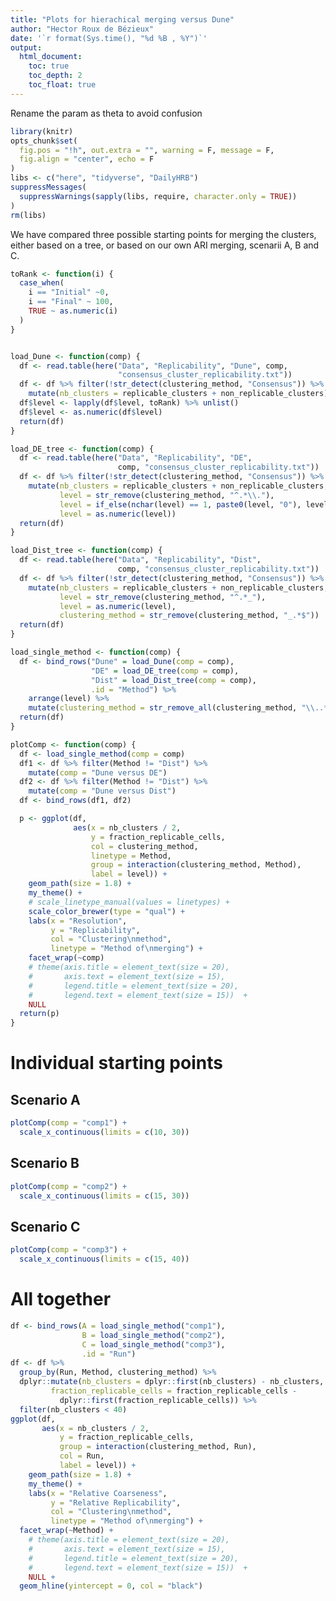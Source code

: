 ```yaml
---
title: "Plots for hierachical merging versus Dune"
author: "Hector Roux de Bézieux"
date: '`r format(Sys.time(), "%d %B , %Y")`'
output:
  html_document:
    toc: true
    toc_depth: 2
    toc_float: true
---
```


Rename the param as theta to avoid confusion

```r
library(knitr)
opts_chunk$set(
  fig.pos = "!h", out.extra = "", warning = F, message = F,
  fig.align = "center", echo = F
)
libs <- c("here", "tidyverse", "DailyHRB")
suppressMessages(
  suppressWarnings(sapply(libs, require, character.only = TRUE))
)
rm(libs)
```

We have compared three possible starting points for merging the clusters, either based on a tree, or based on our own ARI merging, scenarii A, B and C.

```r
toRank <- function(i) {
  case_when(
    i == "Initial" ~0,
    i == "Final" ~ 100,
    TRUE ~ as.numeric(i)
  )
}


load_Dune <- function(comp) {
  df <- read.table(here("Data", "Replicability", "Dune", comp,
                        "consensus_cluster_replicability.txt"))
  df <- df %>% filter(!str_detect(clustering_method, "Consensus")) %>%
    mutate(nb_clusters = replicable_clusters + non_replicable_clusters)
  df$level <- lapply(df$level, toRank) %>% unlist()
  df$level <- as.numeric(df$level)
  return(df)
}

load_DE_tree <- function(comp) {
  df <- read.table(here("Data", "Replicability", "DE",
                        comp, "consensus_cluster_replicability.txt"))
  df <- df %>% filter(!str_detect(clustering_method, "Consensus")) %>%
    mutate(nb_clusters = replicable_clusters + non_replicable_clusters,
           level = str_remove(clustering_method, "^.*\\."),
           level = if_else(nchar(level) == 1, paste0(level, "0"), level),
           level = as.numeric(level))
  return(df)
}

load_Dist_tree <- function(comp) {
  df <- read.table(here("Data", "Replicability", "Dist",
                        comp, "consensus_cluster_replicability.txt"))
  df <- df %>% filter(!str_detect(clustering_method, "Consensus")) %>%
    mutate(nb_clusters = replicable_clusters + non_replicable_clusters,
           level = str_remove(clustering_method, "^.*_"),
           level = as.numeric(level),
           clustering_method = str_remove(clustering_method, "_.*$"))
  return(df)
}

load_single_method <- function(comp) {
  df <- bind_rows("Dune" = load_Dune(comp = comp),
                  "DE" = load_DE_tree(comp = comp),
                  "Dist" = load_Dist_tree(comp = comp),
                  .id = "Method") %>%
    arrange(level) %>%
    mutate(clustering_method = str_remove_all(clustering_method, "\\..*$"))
  return(df)
}

plotComp <- function(comp) {
  df <- load_single_method(comp = comp)
  df1 <- df %>% filter(Method != "Dist") %>%
    mutate(comp = "Dune versus DE")
  df2 <- df %>% filter(Method != "Dist") %>%
    mutate(comp = "Dune versus Dist")
  df <- bind_rows(df1, df2)

  p <- ggplot(df,
              aes(x = nb_clusters / 2,
                  y = fraction_replicable_cells,
                  col = clustering_method,
                  linetype = Method,
                  group = interaction(clustering_method, Method),
                  label = level)) +
    geom_path(size = 1.8) +
    my_theme() +
    # scale_linetype_manual(values = linetypes) +
    scale_color_brewer(type = "qual") +
    labs(x = "Resolution",
         y = "Replicability",
         col = "Clustering\nmethod",
         linetype = "Method of\nmerging") +
    facet_wrap(~comp)
    # theme(axis.title = element_text(size = 20),
    #       axis.text = element_text(size = 15),
    #       legend.title = element_text(size = 20),
    #       legend.text = element_text(size = 15))  +
    NULL
  return(p)
}
```

# Individual starting points
## Scenario A

```r
plotComp(comp = "comp1") +
  scale_x_continuous(limits = c(10, 30))
```

## Scenario B

```r
plotComp(comp = "comp2") +
  scale_x_continuous(limits = c(15, 30))
```

## Scenario C

```r
plotComp(comp = "comp3") +
  scale_x_continuous(limits = c(15, 40))
```

# All together

```r
df <- bind_rows(A = load_single_method("comp1"),
                B = load_single_method("comp2"),
                C = load_single_method("comp3"),
                .id = "Run")
df <- df %>% 
  group_by(Run, Method, clustering_method) %>%
  dplyr::mutate(nb_clusters = dplyr::first(nb_clusters) - nb_clusters,
         fraction_replicable_cells = fraction_replicable_cells - 
           dplyr::first(fraction_replicable_cells)) %>%
  filter(nb_clusters < 40)
ggplot(df,
       aes(x = nb_clusters / 2,
           y = fraction_replicable_cells,
           group = interaction(clustering_method, Run),
           col = Run,
           label = level)) +
    geom_path(size = 1.8) +
    my_theme() +
    labs(x = "Relative Coarseness",
         y = "Relative Replicability",
         col = "Clustering\nmethod",
         linetype = "Method of\nmerging") +
  facet_wrap(~Method) +
    # theme(axis.title = element_text(size = 20),
    #       axis.text = element_text(size = 15),
    #       legend.title = element_text(size = 20),
    #       legend.text = element_text(size = 15))  +
    NULL +
  geom_hline(yintercept = 0, col = "black")
```